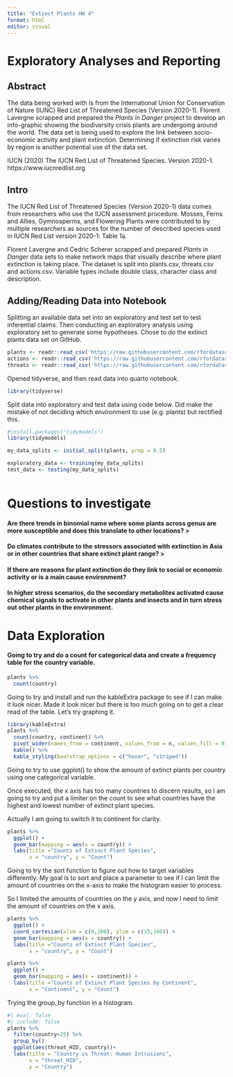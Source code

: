```yaml
---
title: "Extinct Plants HW 4"
format: html
editor: visual
---
```


# Exploratory Analyses and Reporting

## Abstract

The data being worked with is from the International Union for Conservation of Nature (IUNC) Red List of Threatened Species (Version 2020-1). Florent Lavergne scrapped and prepared the *Plants in Danger* project to develop an info-graphic showing the biodiversity crisis plants are undergoing around the world. The data set is being used to explore the link between socio-economic activity and plant extinction. Determining if extinction risk varies by region is another potential use of the data set.

IUCN (2020) The IUCN Red List of Threatened Species. Version 2020-1. \
https://www.iucnredlist.org

## Intro

The IUCN Red List of Threatened Species (Version 2020-1) data comes from researchers who use the IUCN assessment procedure. Mosses, Ferns and Allies, Gymnosperms, and Flowering Plants were contributed to by multiple researchers as sources for the number of described species used in IUCN Red List version 2020-1: Table 1a.

Florent Lavergne and Cedric Scherer scrapped and prepared *Plants in Danger* data sets to make network maps that visually describe where plant extinction is taking place. The dataset is split into plants.csv, threats.csv and actions.csv. Variable types include double class, character class and description.

## Adding/Reading Data into Notebook

Splitting an available data set into an exploratory and test set to test inferential claims. Then conducting an exploratory analysis using exploratory set to generate some hypotheses. Chose to do the extinct plants data set on GitHub.

```r
plants <- readr::read_csv('https://raw.githubusercontent.com/rfordatascience/tidytuesday/main/data/2020/2020-08-18/plants.csv')
actions <- readr::read_csv('https://raw.githubusercontent.com/rfordatascience/tidytuesday/main/data/2020/2020-08-18/actions.csv')
threats <- readr::read_csv('https://raw.githubusercontent.com/rfordatascience/tidytuesday/main/data/2020/2020-08-18/threats.csv')
```

Opened tidyverse, and then read data into quarto notebook.

```r
library(tidyverse)
```

Split data into exploratory and test data using code below. Did make the mistake of not deciding which environment to use (e.g. plants) but rectified this.

```r
#install.packages("tidymodels")
library(tidymodels)

my_data_splits <- initial_split(plants, prop = 0.5)

exploratory_data <- training(my_data_splits)
test_data <- testing(my_data_splits)
```

```r
```

# Questions to investigate

#### Are there trends in binomial name where some plants across genus are more susceptible and does this translate to other locations? \>

#### Do climates contribute to the stressors associated with extinction in Asia or in other countries that share extinct plant range? \>

#### If there are reasons for plant extinction do they link to social or economic activity or is a main cause environment?

#### In higher stress scenarios, do the secondary metabolites activated cause chemical signals to activate in other plants and insects and in turn stress out other plants in the environment.

# Data Exploration

#### Going to try and do a count for categorical data and create a frequency table for the country variable.

```r
plants %>%
  count(country)
```

Going to try and install and run the kableExtra package to see if I can make it look nicer. Made it look nicer but there is too much going on to get a clear read of the table. Let's try graphing it.

```r
library(kableExtra)
plants %>%
  count(country, continent) %>%
  pivot_wider(names_from = continent, values_from = n, values_fill = 0) %>%
  kable() %>%
  kable_styling(bootstrap_options = c("hover", "striped"))
```

Going to try to use ggplot() to show the amount of extinct plants per country using one categorical variable.

Once executed, the x axis has too many countries to discern results, so I am going to try and put a limiter on the count to see what countries have the highest and lowest number of extinct plant species.

Actually I am going to switch it to continent for clarity.

```r
plants %>%
  ggplot() +
  geom_bar(mapping = aes(x = country)) +
  labs(title ="Counts of Extinct Plant Species",
       x = "country", y = "Count")
```

Going to try the sort function to figure out how to target variables differently. My goal is to sort and place a parameter to see if I can limit the amount of countries on the x-axis to make the histogram easier to process.

So I limited the amounts of countries on the y axis, and now I need to limit the amount of countries on the x axis.

```r
plants %>%
  ggplot() +
  coord_cartesian(xlim = c(0,100), ylim = c(15,100)) +
  geom_bar(mapping = aes(x = country)) +
  labs(title ="Counts of Extinct Plant Species",
       x = "country", y = "Count")
```

```r
plants %>%
  ggplot() +
  geom_bar(mapping = aes(x = continent)) +
  labs(title ="Counts of Extinct Plant Species by Continent",
       x = "Continent", y = "Count")
```

Trying the group_by function in a histogram.

```r
#| eval: false
#| include: false
plants %>% 
  filter(country>25) %>% 
  group_by()
  ggplot(aes(threat_HID, country))+
  labs(title = "Country vs Threat: Human Intrusions",
       x = "threat_HID",
       y = "Country")
```

